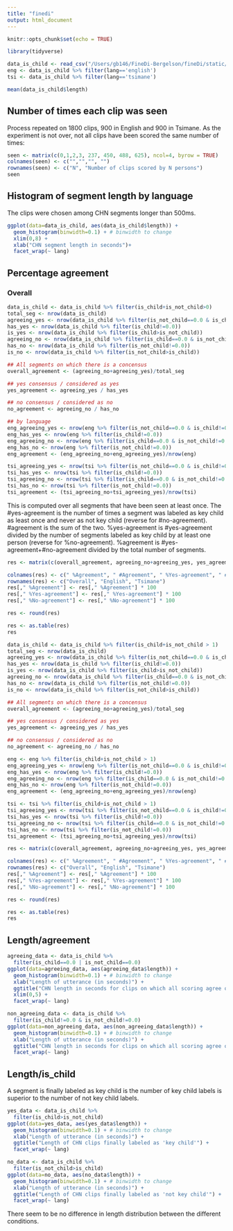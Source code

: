 ```yaml
---
title: "finedi"
output: html_document
---
```


```r
knitr::opts_chunk$set(echo = TRUE)
```


```r
library(tidyverse)
```

```r
data_is_child <- read_csv("/Users/gb146/FineDi-Bergelson/fineDi/static/is_child.csv")
eng <- data_is_child %>% filter(lang=='english')
tsi <- data_is_child %>% filter(lang=='tsimane')

mean(data_is_child$length)

```

## Number of times each clip was seen

Process repeated on 1800 clips, 900 in English and 900 in Tsimane. As the experiment is not over, not all clips have been scored the same number of times:

```r
seen <- matrix(c(0,1,2,3, 237, 450, 488, 625), ncol=4, byrow = TRUE)
colnames(seen) <- c("","","", "")
rownames(seen) <- c("N", "Number of clips scored by N persons")
seen
```

## Histogram of segment length by language

The clips were chosen among CHN segments longer than 500ms.

```r
ggplot(data=data_is_child, aes(data_is_child$length)) +
  geom_histogram(binwidth=0.1) + # binwidth to change
  xlim(0,8) +
  xlab("CHN segment length in seconds")+
  facet_wrap(~ lang)
```

## Percentage agreement

### Overall

```r
data_is_child <- data_is_child %>% filter(is_child+is_not_child>0)
total_seg <- nrow(data_is_child)
agreeing_yes <- nrow(data_is_child %>% filter(is_not_child==0.0 & is_child!=0.0))
has_yes <- nrow(data_is_child %>% filter(is_child!=0.0))
is_yes <- nrow(data_is_child %>% filter(is_child>is_not_child))
agreeing_no <- nrow(data_is_child %>% filter(is_child==0.0 & is_not_child!=0.0))
has_no <- nrow(data_is_child %>% filter(is_not_child!=0.0))
is_no <- nrow(data_is_child %>% filter(is_not_child>is_child))

## All segments on which there is a concensus
overall_agreement <- (agreeing_no+agreeing_yes)/total_seg

## yes consensus / considered as yes
yes_agreement <- agreeing_yes / has_yes

## no consensus / considered as no
no_agreement <- agreeing_no / has_no

```

```r

## by language
eng_agreeing_yes <- nrow(eng %>% filter(is_not_child==0.0 & is_child!=0.0))
eng_has_yes <- nrow(eng %>% filter(is_child!=0.0))
eng_agreeing_no <- nrow(eng %>% filter(is_child==0.0 & is_not_child!=0.0))
eng_has_no <- nrow(eng %>% filter(is_not_child!=0.0))
eng_agreement <- (eng_agreeing_no+eng_agreeing_yes)/nrow(eng)

```

```r

tsi_agreeing_yes <- nrow(tsi %>% filter(is_not_child==0.0 & is_child!=0.0))
tsi_has_yes <- nrow(tsi %>% filter(is_child!=0.0))
tsi_agreeing_no <- nrow(tsi %>% filter(is_child==0.0 & is_not_child!=0.0))
tsi_has_no <- nrow(tsi %>% filter(is_not_child!=0.0))
tsi_agreement <- (tsi_agreeing_no+tsi_agreeing_yes)/nrow(tsi)
```

This is computed over all segments that have been seen at least once.
The #yes-agreement is the number of times a segment was labeled as key child as least once and never as not key child (reverse for #no-agreement). #agreement is the sum of the two.
%yes-agreement is #yes-agreement divided by the number of segments labeled as key child by at least one person (reverse for %no-agreement). %agreement is #yes-agreement+#no-agreement divided by the total number of segments.


```r
res <- matrix(c(overall_agreement, agreeing_no+agreeing_yes, yes_agreement, agreeing_yes, no_agreement, agreeing_no, eng_agreement, eng_agreeing_no+eng_agreeing_yes, eng_agreeing_yes/eng_has_yes, eng_agreeing_yes, eng_agreeing_no/eng_has_no, eng_agreeing_no, tsi_agreement, tsi_agreeing_no+tsi_agreeing_yes, tsi_agreeing_yes/tsi_has_yes, tsi_agreeing_yes,  tsi_agreeing_no/tsi_has_no, tsi_agreeing_no),ncol=6,byrow=TRUE)

colnames(res) <- c(" %Agreement", " #Agreement", " %Yes-agreement", " #Yes-agreement", " %No-agreement", " #No-agreement")
rownames(res) <- c("Overall", "English", "Tsimane")
res[," %Agreement"] <- res[," %Agreement"] * 100
res[," %Yes-agreement"] <- res[," %Yes-agreement"] * 100
res[," %No-agreement"] <- res[," %No-agreement"] * 100

res <- round(res)

res <- as.table(res)
res

```


```r

data_is_child <- data_is_child %>% filter(is_child+is_not_child > 1)
total_seg <- nrow(data_is_child)
agreeing_yes <- nrow(data_is_child %>% filter(is_not_child==0.0 & is_child!=0.0))
has_yes <- nrow(data_is_child %>% filter(is_child!=0.0))
is_yes <- nrow(data_is_child %>% filter(is_child>is_not_child))
agreeing_no <- nrow(data_is_child %>% filter(is_child==0.0 & is_not_child!=0.0))
has_no <- nrow(data_is_child %>% filter(is_not_child!=0.0))
is_no <- nrow(data_is_child %>% filter(is_not_child>is_child))

## All segments on which there is a concensus
overall_agreement <- (agreeing_no+agreeing_yes)/total_seg

## yes consensus / considered as yes
yes_agreement <- agreeing_yes / has_yes

## no consensus / considered as no
no_agreement <- agreeing_no / has_no

eng <- eng %>% filter(is_child+is_not_child > 1)
eng_agreeing_yes <- nrow(eng %>% filter(is_not_child==0.0 & is_child!=0.0))
eng_has_yes <- nrow(eng %>% filter(is_child!=0.0))
eng_agreeing_no <- nrow(eng %>% filter(is_child==0.0 & is_not_child!=0.0))
eng_has_no <- nrow(eng %>% filter(is_not_child!=0.0))
eng_agreement <- (eng_agreeing_no+eng_agreeing_yes)/nrow(eng)

tsi <- tsi %>% filter(is_child+is_not_child > 1)
tsi_agreeing_yes <- nrow(tsi %>% filter(is_not_child==0.0 & is_child!=0.0))
tsi_has_yes <- nrow(tsi %>% filter(is_child!=0.0))
tsi_agreeing_no <- nrow(tsi %>% filter(is_child==0.0 & is_not_child!=0.0))
tsi_has_no <- nrow(tsi %>% filter(is_not_child!=0.0))
tsi_agreement <- (tsi_agreeing_no+tsi_agreeing_yes)/nrow(tsi)

res <- matrix(c(overall_agreement, agreeing_no+agreeing_yes, yes_agreement, agreeing_yes, no_agreement, agreeing_no, eng_agreement, eng_agreeing_no+eng_agreeing_yes, eng_agreeing_yes/eng_has_yes, eng_agreeing_yes, eng_agreeing_no/eng_has_no, eng_agreeing_no, tsi_agreement, tsi_agreeing_no+tsi_agreeing_yes, tsi_agreeing_yes/tsi_has_yes, tsi_agreeing_yes,  tsi_agreeing_no/tsi_has_no, tsi_agreeing_no),ncol=6,byrow=TRUE)

colnames(res) <- c(" %Agreement", " #Agreement", " %Yes-agreement", " #Yes-agreement", " %No-agreement", " #No-agreement")
rownames(res) <- c("Overall", "English", "Tsimane")
res[," %Agreement"] <- res[," %Agreement"] * 100
res[," %Yes-agreement"] <- res[," %Yes-agreement"] * 100
res[," %No-agreement"] <- res[," %No-agreement"] * 100

res <- round(res)

res <- as.table(res)
res

```

## Length/agreement

```r
agreeing_data <- data_is_child %>% 
  filter(is_child==0.0 | is_not_child==0.0)
ggplot(data=agreeing_data, aes(agreeing_data$length)) +
  geom_histogram(binwidth=0.1) + # binwidth to change
  xlab("Length of utterance (in seconds)") +
  ggtitle("CHN length in seconds for clips on which all scoring agree on 'key child'") +
  xlim(0,5) +
  facet_wrap(~ lang)

non_agreeing_data <- data_is_child %>% 
  filter(is_child!=0.0 & is_not_child!=0.0)
ggplot(data=non_agreeing_data, aes(non_agreeing_data$length)) +
  geom_histogram(binwidth=0.1) + # binwidth to change
  xlab("Length of utterance (in seconds)") +
  ggtitle("CHN length in seconds for clips on which all scoring agree on 'not key child'") +
  facet_wrap(~ lang)

```

## Length/is_child

A segment is finally labeled as key child is the number of key child labels is superior to the number of not key child labels.


```r
yes_data <- data_is_child %>% 
  filter(is_child>is_not_child)
ggplot(data=yes_data, aes(yes_data$length)) +
  geom_histogram(binwidth=0.1) + # binwidth to change
  xlab("Length of utterance (in seconds)") +
  ggtitle("Length of CHN clips finally labeled as 'key child'") +
  facet_wrap(~ lang)

no_data <- data_is_child %>% 
  filter(is_not_child>is_child)
ggplot(data=no_data, aes(no_data$length)) +
  geom_histogram(binwidth=0.1) + # binwidth to change
  xlab("Length of utterance (in seconds)") +
  ggtitle("Length of CHN clips finally labeled as 'not key child'") +
  facet_wrap(~ lang)
```

There seem to be no difference in length distribution between the different conditions.
